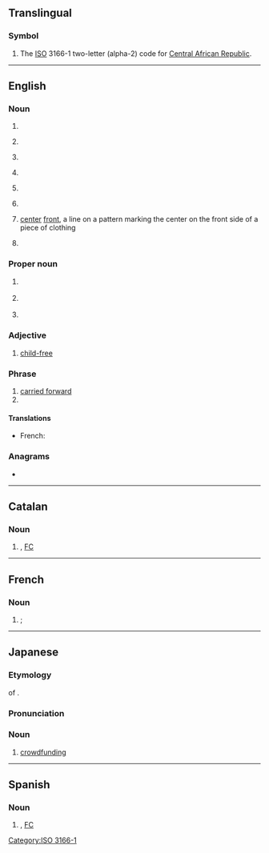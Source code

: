 {{also|cf|Cf|cF|cf.|c.f.|.cf}}
==Translingual==

===Symbol===
{{head|mul|symbol}}
# The [[ISO]] 3166-1 two-letter (alpha-2) code for [[Central African Republic]].

[[Category:ISO 3166-1]]

----

==English==
{{wikipedia}}

===Noun===
{{en-noun|~}}

# {{abbreviation of|en|cluster fuck}}
# {{lb|en|baseball}} {{abbreviation of|en|center field}}
# {{lb|en|baseball}} {{abbreviation of|en|center fielder}}
# {{lb|en|finance}} {{abbreviation of|en|cash flow}}
# {{lb|en|health}} {{abbreviation of|en|cystic fibrosis}}
# {{lb|en|computing}} {{abbreviation of|en|w:Collaborative filtering|Collaborative filtering}}
# {{lb|en|textiles|sewing}} [[center]] [[front]], a line on a pattern marking the center on the front side of a piece of clothing
# {{init of|en|Charlie Foxtrot}}

===Proper noun===
{{en-proper noun}}

# {{lb|en|Canada|military}} {{abbreviation of|en|Canadian Forces}}
# {{lb|en|computing}} {{abbreviation of|en|{{w|CompactFlash}}}}
# {{lb|en|computing}} {{abbreviation of|en|w:.NET Compact Framework|.NET Compact Framework}}

===Adjective===
{{en-adj|-}}

# [[child-free]]

===Phrase===
{{head|en|phrase}}

# [[carried forward]]
# {{alternative form of|en|cf.|gloss=confer, compare}}

====Translations====
{{trans-top|Canadian Forces}}
* French: {{t+|fr|FC}}
{{trans-mid}}
{{trans-bottom}}

===Anagrams===
* {{anagrams|en|a=cf|F.C.|FC}}

----

==Catalan==

===Noun===
{{head|ca|noun|g=m}}

# {{initialism of|ca|[[club|Club]] de [[futbol|Futbol]]||Football Club|nodot=1}}, [[FC]]

----

==French==

===Noun===
{{fr-noun|m}}

# {{m|en|FC|gloss=football club}} {{q|soccer}}; {{initialism of|fr|[[club]] de [[foot]] ([[soccer]], [[football]])}}

----

==Japanese==

===Etymology===
{{abbrev|ja}} of {{der|ja|en|crowdfunding}}.

===Pronunciation===
{{ja-pron|シー エフ}}

===Noun===
{{ja-noun|シー%-エフ}}

# [[crowdfunding]]

----

==Spanish==

===Noun===
{{head|es|noun|g=m}}

# {{init of|es|[[club|Club]] de [[fútbol|Fútbol]]||Football Club|nodot=1}}, [[FC]]